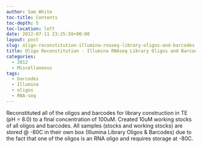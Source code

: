 ```yaml
---
author: Sam White
toc-title: Contents
toc-depth: 5
toc-location: left
date: 2012-07-11 23:25:59+00:00
layout: post
slug: oligo-reconstitution-illumina-rnaseq-library-oligos-and-barcodes
title: Oligo Reconstitution - Illumina RNAseq Library Oligos and Barcodes
categories:
  - 2012
  - Miscellaneous
tags:
  - barcodes
  - Illumina
  - oligos
  - RNA-seq
---
```


Reconstituted all of the oligos and barcodes for library construction in TE (pH = 8.0) to a final concentration of 100uM. Created 10uM working stocks of all oligos and barcodes. All samples (stocks and working stocks) are stored @ -80C in their own box (Illumina Library Oligos & Barcodes) due to the fact that one of the oligos is an RNA oligo and requires storage at -80C.
